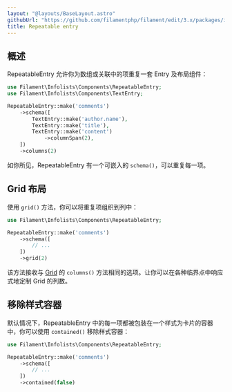 ```yaml
---
layout: "@layouts/BaseLayout.astro"
githubUrl: "https://github.com/filamentphp/filament/edit/3.x/packages/infolists/docs/03-entries/06-repeatable.md"
title: Repeatable entry
---
```


## 概述

RepeatableEntry 允许你为数组或关联中的项重复一套 Entry 及布局组件：

```php
use Filament\Infolists\Components\RepeatableEntry;
use Filament\Infolists\Components\TextEntry;

RepeatableEntry::make('comments')
    ->schema([
        TextEntry::make('author.name'),
        TextEntry::make('title'),
        TextEntry::make('content')
            ->columnSpan(2),
    ])
    ->columns(2)
```

如你所见，RepeatableEntry 有一个可嵌入的 `schema()`，可以重复每一项。

<AutoScreenshot name="infolists/entries/repeatable/simple" alt="Repeatable entry" version="3.x" />

## Grid 布局

使用 `grid()` 方法，你可以将重复项组织到列中：

```php
use Filament\Infolists\Components\RepeatableEntry;

RepeatableEntry::make('comments')
    ->schema([
        // ...
    ])
    ->grid(2)
```

该方法接收与 [Grid](../layout/grid) 的 `columns()` 方法相同的选项。让你可以在各种临界点中响应式地定制 Grid 的列数。

<AutoScreenshot name="infolists/entries/repeatable/grid" alt="Repeatable entry in grid layout" version="3.x" />

## 移除样式容器

默认情况下，RepeatableEntry 中的每一项都被包装在一个样式为卡片的容器中，你可以使用 `contained()` 移除样式容器：

```php
use Filament\Infolists\Components\RepeatableEntry;

RepeatableEntry::make('comments')
    ->schema([
        // ...
    ])
    ->contained(false)
```
